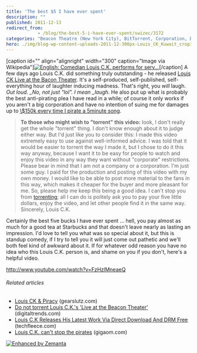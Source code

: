 ```yaml
---
title: 'The best $5 I have ever spent'
description: ""
published: 2011-12-13
redirect_from: 
            - /blog/the-best-5-i-have-ever-spent/swizec/3172
categories: "Beacon Theatre (New York City), BitTorrent, Corporation, Digital rights management, DRM, Louis CK, Uncategorized, video"
hero: ./img/blog-wp-content-uploads-2011-12-300px-Louis_CK_Kuwait_crop3.jpg
---
```


\[caption id="" align="alignright" width="300" caption="Image via Wikipedia"][![English: Comedian Louis C.K. performs for serv...](./img/blog-wp-content-uploads-2011-12-300px-Louis_CK_Kuwait_crop3.jpg "English: Comedian Louis C.K. performs for serv...")](http://commons.wikipedia.org/wiki/File:Louis_CK_Kuwait_crop.jpg)\[/caption] A few days ago Louis C.K. did something truly outstanding - he released [Louis CK Live at the Bacon Theater](https://buy.louisck.net/). It's a self-produced, self-published, self-everything hour of laughter inducing madness. That's right, you _will_ laugh. _Out loud. \_No, not just "lol". I mean \_laugh_. He also put up what is probably the best anti-pirating plea I have read in a while; of course it only works if you aren't a big corporation and have no intention of suing me for damages up to [\\$150k every time I pirate a 5minute song](http://en.wikipedia.org/wiki/Recording_Industry_Association_of_America#Selection_of_defendants).

> **To those who might wish to "torrent" this video:** look, I don't really get the whole "torrent" thing. I don't know enough about it to judge either way. But I'd just like you to consider this: I made this video extremely easy to use against well-informed advice. I was told that it would be easier to torrent the way I made it, but I chose to do it this way anyway, because I want it to be easy for people to watch and enjoy this video in any way they want without "corporate" restrictions. Please bear in mind that I am not a company or a corporation. I'm just some guy. I paid for the production and posting of this video with my own money. I would like to be able to post more material to the fans in this way, which makes it cheaper for the buyer and more pleasant for me. So, please help me keep this being a good idea. I can't stop you from [torrenting](http://en.wikipedia.org/wiki/BitTorrent_%28protocol%29 "BitTorrent (protocol)"); all I can do is politely ask you to pay your five little dollars, enjoy the video, and let other people find it in the same way. Sincerely, Louis C.K.

Certainly the best five bucks I have ever spent ... hell, you pay almost as much for a good tea at Starbucks and that doesn't leave nearly as lasting an impression. I'd love to tell you what was so special about it, but this is standup comedy, if I try to tell you it will just come out pathetic and we'll both feel kind of awkward about it. If for whatever odd reason you have no idea who this Louis C.K. person is, and shame on you if you don't, here's a helpful video.

<http://www.youtube.com/watch?v=FzHzlMneaeQ>

###### Related articles

-   [Louis CK & Piracy](http://www.gearslutz.com/board/piracy-discussions/676654-louis-ck-piracy.html) (gearslutz.com)
-   [Do not torrent Louis C.K.'s 'Live at the Beacon Theater'](http://www.digitaltrends.com/movies/do-not-torrent-louis-c-k-s-live-at-the-beacon-theater/) (digitaltrends.com)
-   [Louis C.K Releases His Latest Work Via Direct Download And DRM Free](http://techfleece.com/2011/12/11/louis-c-k-releases-his-latest-work-via-direct-download-and-drm-free/) (techfleece.com)
-   [Louis C.K. can't stop the pirates](http://gigaom.com/video/louis-ck-pirate-bay/) (gigaom.com)

[![Enhanced by Zemanta](http://img.zemanta.com/zemified_e.png?x-id=b476eb30-e512-4f3d-91d2-a569b7bc53ef)](http://www.zemanta.com/ "Enhanced by Zemanta")

